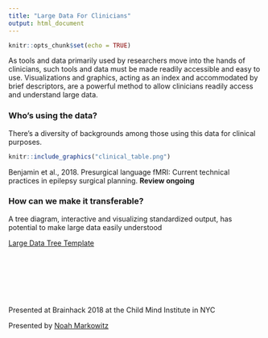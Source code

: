 ```yaml
---
title: "Large Data For Clinicians"
output: html_document
---
```


```r
knitr::opts_chunk$set(echo = TRUE)
```

As tools and data primarily used by researchers move into the hands of clinicians, such tools and data must be made readily accessible and easy to use. Visualizations and graphics, acting as an index and accommodated by brief descriptors, are a powerful method to allow clinicians readily access and understand large data.

### Who's using the data?

There's a diversity of backgrounds among those using this data for clinical purposes.

```r
knitr::include_graphics("clinical_table.png")
```

Benjamin et al., 2018. Presurgical language fMRI: Current technical practices in epilepsy surgical planning. **Review ongoing**

### How can we make it transferable?

A tree diagram, interactive and visualizing standardized output, has potential to make large data easily understood

[Large Data Tree Template](BIDS_Tree_Template_Horizontal.html)
\
\
\
\
\
\
\

Presented at Brainhack 2018 at the Child Mind Institute in NYC

Presented by [Noah Markowitz](noahb.markowitz@gmail.com)
